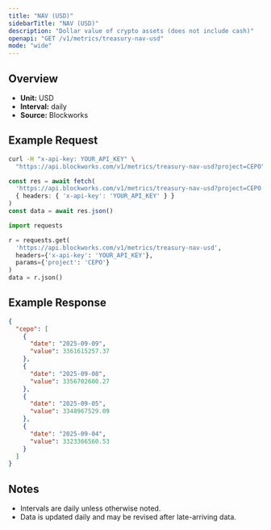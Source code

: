 ```yaml
---
title: "NAV (USD)"
sidebarTitle: "NAV (USD)"
description: "Dollar value of crypto assets (does not include cash)"
openapi: "GET /v1/metrics/treasury-nav-usd"
mode: "wide"
---
```


## Overview

- **Unit:** USD
- **Interval:** daily
- **Source:** Blockworks

## Example Request

<CodeGroup>

```bash cURL
curl -H "x-api-key: YOUR_API_KEY" \
  "https://api.blockworks.com/v1/metrics/treasury-nav-usd?project=CEPO"
```

```typescript TypeScript
const res = await fetch(
  'https://api.blockworks.com/v1/metrics/treasury-nav-usd?project=CEPO',
  { headers: { 'x-api-key': 'YOUR_API_KEY' } }
)
const data = await res.json()
```

```python Python
import requests

r = requests.get(
  'https://api.blockworks.com/v1/metrics/treasury-nav-usd',
  headers={'x-api-key': 'YOUR_API_KEY'},
  params={'project': 'CEPO'}
)
data = r.json()
```

</CodeGroup>

## Example Response

```json
{
  "cepo": [
    {
      "date": "2025-09-09",
      "value": 3361615257.37
    },
    {
      "date": "2025-09-08",
      "value": 3356702600.27
    },
    {
      "date": "2025-09-05",
      "value": 3348967529.09
    },
    {
      "date": "2025-09-04",
      "value": 3323366560.53
    }
  ]
}
```

## Notes
- Intervals are daily unless otherwise noted.
- Data is updated daily and may be revised after late-arriving data.